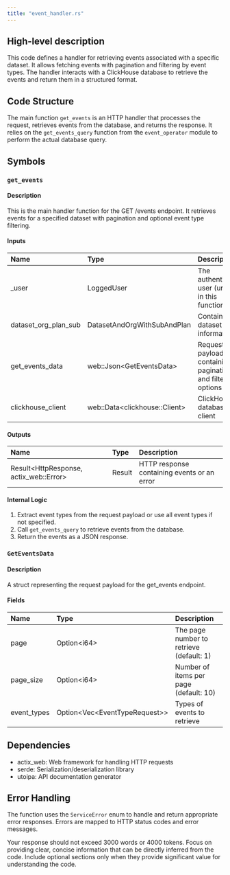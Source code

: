 ```yaml
---
title: "event_handler.rs"
---
```


## High-level description
This code defines a handler for retrieving events associated with a specific dataset. It allows fetching events with pagination and filtering by event types. The handler interacts with a ClickHouse database to retrieve the events and return them in a structured format.

## Code Structure
The main function `get_events` is an HTTP handler that processes the request, retrieves events from the database, and returns the response. It relies on the `get_events_query` function from the `event_operator` module to perform the actual database query.

## Symbols

### `get_events`
#### Description
This is the main handler function for the GET /events endpoint. It retrieves events for a specified dataset with pagination and optional event type filtering.

#### Inputs
| Name | Type | Description |
|:-----|:-----|:------------|
| _user | LoggedUser | The authenticated user (unused in this function) |
| dataset_org_plan_sub | DatasetAndOrgWithSubAndPlan | Contains dataset information |
| get_events_data | web::Json&lt;GetEventsData&gt; | Request payload containing pagination and filtering options |
| clickhouse_client | web::Data&lt;clickhouse::Client&gt; | ClickHouse database client |

#### Outputs
| Name | Type | Description |
|:-----|:-----|:------------|
| Result&lt;HttpResponse, actix_web::Error&gt; | Result | HTTP response containing events or an error |

#### Internal Logic
1. Extract event types from the request payload or use all event types if not specified.
2. Call `get_events_query` to retrieve events from the database.
3. Return the events as a JSON response.

### `GetEventsData`
#### Description
A struct representing the request payload for the get_events endpoint.

#### Fields
| Name | Type | Description |
|:-----|:-----|:------------|
| page | Option&lt;i64&gt; | The page number to retrieve (default: 1) |
| page_size | Option&lt;i64&gt; | Number of items per page (default: 10) |
| event_types | Option&lt;Vec&lt;EventTypeRequest&gt;&gt; | Types of events to retrieve |

## Dependencies
- actix_web: Web framework for handling HTTP requests
- serde: Serialization/deserialization library
- utoipa: API documentation generator

## Error Handling
The function uses the `ServiceError` enum to handle and return appropriate error responses. Errors are mapped to HTTP status codes and error messages.

Your response should not exceed 3000 words or 4000 tokens. Focus on providing clear, concise information that can be directly inferred from the code. Include optional sections only when they provide significant value for understanding the code.
